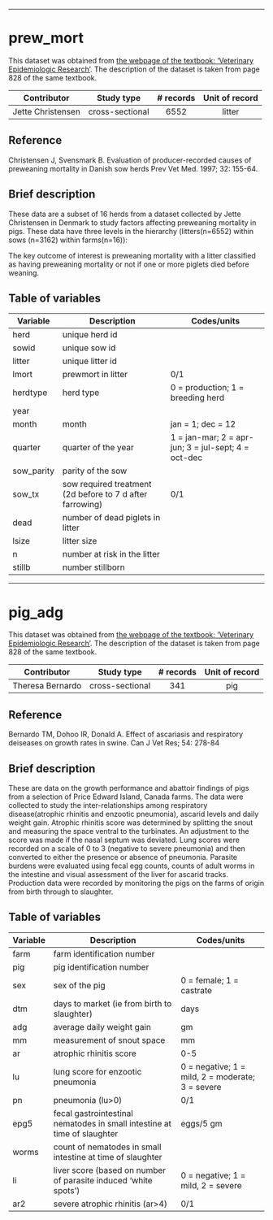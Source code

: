 -----

# prew_mort

This dataset was obtained from [the webpage of the textbook: 'Veterinary
Epidemiologic Research'](http://www.upei.ca/ver/datasets-programs). The
description of the dataset is taken from page 828 of the same
textbook.

|Contributor      |Study type     |# records|Unit of record|
|:---------------:|:-------------:|:-------:|:------------:|
|Jette Christensen|cross-sectional|  6552   |    litter    |

## Reference

Christensen J, Svensmark B. Evaluation of producer-recorded causes of
preweaning mortality in Danish sow herds Prev Vet Med. 1997; 32:
155-64.

## Brief description

These data are a subset of 16 herds from a dataset collected by Jette
Christensen in Denmark to study factors affecting preweaning mortality
in pigs. These data have three levels in the hierarchy
(litters(n=6552) within sows (n=3162) within farms(n=16)):

The key outcome of interest is preweaning mortality with a litter
classified as having preweaning mortality or not if one or more
piglets died before weaning.

## Table of variables

| Variable   | Description                                               | Codes/units                                         |
|------------|-----------------------------------------------------------|-----------------------------------------------------|
| herd       | unique herd id                                            |                                                     |
| sowid      | unique sow id                                             |                                                     |
| litter     | unique litter id                                          |                                                     |
| lmort      | prewmort in litter                                        | 0/1                                                 |
| herdtype   | herd type                                                 | 0 = production; 1 = breeding herd                   |
| year       |                                                           |                                                     |
| month      | month                                                     | jan = 1; dec = 12                                   |
| quarter    | quarter of the year                                       | 1 = jan-mar; 2 = apr-jun; 3 = jul-sept; 4 = oct-dec |
| sow_parity | parity of the sow                                         |                                                     |
| sow_tx     | sow required treatment (2d before to 7 d after farrowing) | 0/1                                                 |
| dead       | number of dead piglets in litter                          |                                                     |
| lsize      | litter size                                               |                                                     |
| n          | number at risk in the litter                              |                                                     |
| stillb     | number stillborn                                          |                                                     |

-----

# pig_adg

This dataset was obtained from [the webpage of the textbook: 'Veterinary
Epidemiologic Research'](http://www.upei.ca/ver/datasets-programs). The
description of the dataset is taken from page 828 of the same
textbook.

|Contributor      |Study type     |# records|Unit of record|
|:---------------:|:-------------:|:-------:|:------------:|
|Theresa Bernardo |cross-sectional|  341    |    pig       |

## Reference

Bernardo TM, Dohoo IR, Donald A. Effect of ascariasis and respiratory
deiseases on growth rates in swine. Can J Vet Res; 54: 278-84

## Brief description

These are data on the growth performance and abattoir findings of pigs
from a selection of Price Edward Island, Canada farms. The data were
collected to study the inter-relationships among respiratory
disease(atrophic rhinitis and enzootic pneumonia), ascarid levels and
daily weight gain. Atrophic rhinitis score was determined by splitting
the snout and measuring the space ventral to the turbinates. An
adjustment to the score was made if the nasal septum was
deviated. Lung scores were recorded on a scale of 0 to 3 (negative to
severe pneumonia) and then converted to either the presence or absence
of pneumonia. Parasite burdens were evaluated using fecal egg counts,
counts of adult worms in the intestine and visual assessment of the
liver for ascarid tracks. Production data were recorded by monitoring
the pigs on the farms of origin from birth through to slaughter.

## Table of variables

| Variable | Description                                                              | Codes/units                                      |
|----------+--------------------------------------------------------------------------+--------------------------------------------------|
| farm     | farm identification number                                               |                                                  |
| pig      | pig identification number                                                |                                                  |
| sex      | sex of the pig                                                           | 0 = female; 1 = castrate                         |
| dtm      | days to market (ie from birth to slaughter)                              | days                                             |
| adg      | average daily weight gain                                                | gm                                               |
| mm       | measurement of snout space                                               | mm                                               |
| ar       | atrophic rhinitis score                                                  | 0-5                                              |
| lu       | lung score for enzootic pneumonia                                        | 0 = negative; 1 = mild, 2 = moderate; 3 = severe |
| pn       | pneumonia (lu>0)                                                         | 0/1                                              |
| epg5     | fecal gastrointestinal nematodes in small intestine at time of slaughter | eggs/5 gm                                        |
| worms    | count of nematodes in small intestine at time of slaughter               |                                                  |
| li       | liver score (based on number of parasite induced 'white spots')          | 0 = negative; 1 = mild, 2 = severe               |
| ar2      | severe atrophic rhinitis (ar>4)                                          | 0/1                                              |


